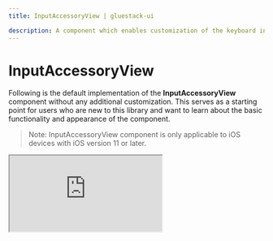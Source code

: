 ```yaml
---
title: InputAccessoryView | gluestack-ui

description: A component which enables customization of the keyboard input accessory view on iOS. The input accessory view is displayed above the keyboard whenever a TextInput has focus. This component can be used to create custom toolbars.
---
```



<Meta title="ui-nativewind/components/InputAccessoryView" />

# InputAccessoryView

Following is the default implementation of the **InputAccessoryView** component without any additional customization. This serves as a starting point for users who are new to this library and want to learn about the basic functionality and appearance of the component.

> Note: InputAccessoryView component is only applicable to iOS devices with iOS version 11 or later.

<iframe
  src="https://snack.expo.dev/embedded/@gluestack/inputaccessoryview-gluestack-ui?iframeId=ivy5yisd3p&preview=true&platform=ios&theme=dark"
  style={{ width: '100%', height: '60vh', border: '0px' }}
/>

<br />

> Note: You can refer [here](https://github.com/gluestack/gluestack-ui/tree/main/packages/themed/src/components/InputAccessoryView/styled-components) to learn about default styling of InputAccessoryView component

### Import

To use this component in your project, include the following import statement in your file.

```bash
import { InputAccessoryView } from '@gluestack-ui/themed';
```

### Anatomy

The structure provided below can help you identify and understand a InputAccessoryView component's various parts.

```jsx
export default () => <InputAccessoryView />;
```

### API Reference

The following section contains a comprehensive list of the component's references, including descriptions, properties, types, and default behavior. This information is readily available for you to access, helping you effectively utilize the component library in your projects.

### InputAccessoryView

It inherits all the properties of React Native's [InputAccessoryView](https://reactnative.dev/docs/InputAccessoryView) component.
